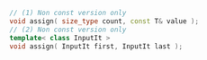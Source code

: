```cpp
// (1) Non const version only
void assign( size_type count, const T& value );
// (2) Non const version only
template< class InputIt >
void assign( InputIt first, InputIt last );
```
